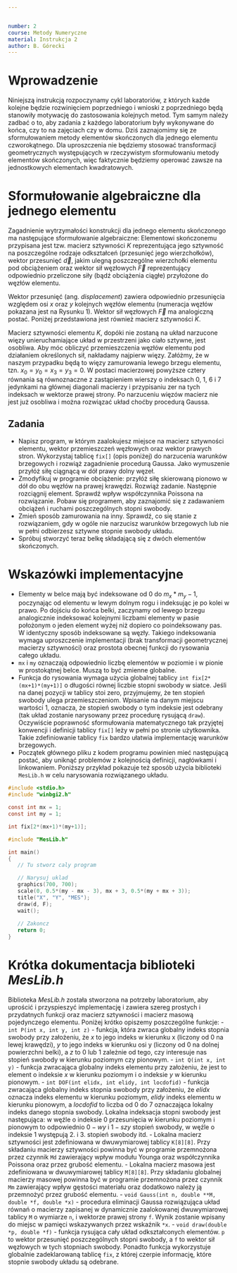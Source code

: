 ```yaml
---


number: 2
course: Metody Numeryczne
material: Instrukcja 2
author: B. Górecki
---
```


# Wprowadzenie

Niniejszą instrukcją rozpoczynamy cykl laboratoriów, z których każde kolejne będzie rozwinięciem poprzedniego i wnioski z poprzedniego będą stanowiły motywację do zastosowania kolejnych metod. Tym samym należy zadbać o to, aby zadania z każdego laboratorium były wykonywane do końca, czy to na zajęciach czy w domu. Dziś zaznajomimy się ze sformułowaniem metody elementów skończonych dla jednego elementu czworokątnego. Dla uproszczenia nie będziemy stosować transformacji geometrycznych występujących w rzeczywistym sformułowaniu metody elementów skończonych, więc faktycznie będziemy operować zawsze na jednostkowych elementach kwadratowych.

# Sformułowanie algebraiczne dla jednego elementu
Zagadnienie wytrzymałości konstrukcji dla jednego elementu skończonego ma następujące sformułowanie algebraiczne: Elementowi skończonemu przypisana jest tzw. macierz sztywności $K$ reprezentująca jego sztywność na poszczególne rodzaje odkształceń (przesunięć jego wierzchołków), wektor przesunięć $\vec d$, jakim ulegną poszczególne wierzchołki elementu pod obciążeniem oraz wektor sił węzłowych $\vec F$ reprezentujący odpowiednio przeliczone siły (bądź obciążenia ciągłe) przyłożone do węzłów elementu.

\begin{displaymath}
K \vec d = \vec F
\end{displaymath}

Wektor przesunięć (ang. *displacement*) zawiera odpowiednio przesunięcia względem osi $x$ oraz $y$ kolejnych węzłów elementu (numeracja węzłów pokazana jest na Rysunku 1). Wektor sił węzłowych $\vec F$ ma analogiczną postać. Poniżej przedstawiona jest również macierz sztywności $K$.

\begin{displaymath}
\vec d = \left[ \begin{tabular}{c} $x_0$  $y_0$  $x_1$  $y_1$  $x_2$  $y_2$  $x_3$  $y_3$  \end{tabular} \right] \quad \quad \quad \vec F = \left[ \begin{tabular}{c} $F_{x_0}$  $F_{y_0}$  $F_{x_1}$  $F_{y_1}$  $F_{x_2}$  $F_{y_2}$  $F_{x_3}$  $F_{y_3}$  \end{tabular} \right]
\end{displaymath}
\begin{displaymath}
 K = \frac{E}{1-\nu^2} \left[ \begin{tabular}{c c c c c c c c} $\frac{1}{2} - \frac{\nu}{6}$ & $\frac{1}{8} + \frac{\nu}{8}$ & $-\frac{1}{4} - \frac{\nu}{12}$ & $-\frac{1}{8} + \frac{3}{8}\nu$ & $-\frac{1}{4} + \frac{\nu}{12}$ & $-\frac{1}{8} - \frac{\nu}{8}$ & $\frac{\nu}{6}$ & $\frac{1}{8} - \frac{3}{8}\nu$ 
$\frac{1}{8} + \frac{\nu}{8}$ & $\frac{1}{2} - \frac{\nu}{6}$ & $\frac{1}{8} - \frac{3}{8}\nu$ & $\frac{\nu}{6}$ & $-\frac{1}{8} - \frac{\nu}{8}$ & $-\frac{1}{4} + \frac{\nu}{12}$ & $-\frac{1}{8} + \frac{3}{8}\nu$ & $-\frac{1}{4} - \frac{\nu}{12}$ 
$-\frac{1}{4} - \frac{\nu}{12}$ & $\frac{1}{8} - \frac{3}{8}\nu$ & $\frac{1}{2} - \frac{\nu}{6}$ & $-\frac{1}{8} - \frac{\nu}{8}$ & $\frac{\nu}{6}$ & $-\frac{1}{8} + \frac{3}{8}\nu$ & $-\frac{1}{4} + \frac{\nu}{12}$ & $\frac{1}{8} + \frac{\nu}{8}$ 
$-\frac{1}{8} + \frac{3}{8}\nu$ & $\frac{\nu}{6}$ & $-\frac{1}{8} - \frac{\nu}{8}$ & $\frac{1}{2} - \frac{\nu}{6}$ & $\frac{1}{8} - \frac{3}{8}\nu$ & $-\frac{1}{4} - \frac{\nu}{12}$ & $\frac{1}{8} + \frac{\nu}{8}$ & $-\frac{1}{4} + \frac{\nu}{12}$ 
$-\frac{1}{4} + \frac{\nu}{12}$ & $-\frac{1}{8} - \frac{\nu}{8}$ & $\frac{\nu}{6}$ & $\frac{1}{8} - \frac{3}{8}\nu$ & $\frac{1}{2} - \frac{\nu}{6}$ & $\frac{1}{8} + \frac{\nu}{8}$ & $-\frac{1}{4} - \frac{\nu}{12}$ & $-\frac{1}{8} + \frac{3}{8}\nu$ 
$-\frac{1}{8} - \frac{\nu}{8}$ & $-\frac{1}{4} + \frac{\nu}{12}$ & $-\frac{1}{8} + \frac{3}{8}\nu$ & $-\frac{1}{4} - \frac{\nu}{12}$ & $\frac{1}{8} + \frac{\nu}{8}$ & $\frac{1}{2} - \frac{\nu}{6}$ & $\frac{1}{8} - \frac{3}{8}\nu$ & $\frac{\nu}{6}$ 
$\frac{\nu}{6}$ & $-\frac{1}{8} + \frac{3}{8}\nu$ & $-\frac{1}{4} + \frac{\nu}{12}$ & $\frac{1}{8} + \frac{\nu}{8}$ & $-\frac{1}{4} - \frac{\nu}{12}$ & $\frac{1}{8} - \frac{3}{8}\nu$ & $\frac{1}{2} - \frac{\nu}{6}$ & $-\frac{1}{8} - \frac{\nu}{8}$ 
$\frac{1}{8} - \frac{3}{8}\nu$ & $-\frac{1}{4} - \frac{\nu}{12}$ & $\frac{1}{8} + \frac{\nu}{8}$ & $-\frac{1}{4} + \frac{\nu}{12}$ & $-\frac{1}{8} + \frac{3}{8}\nu$ & $\frac{\nu}{6}$ & $-\frac{1}{8} - \frac{\nu}{8}$ & $\frac{1}{2} - \frac{\nu}{6}$  \end{tabular} \right]
\end{displaymath}

\begin{figure}[h]
\centering
\includegraphics[width=0.3\textwidth]{element.png}
\caption[c]{Lokalna indeksacja węzłów elementu skończonego.}
\end{figure}

Macierz sztywności elementu $K$, dopóki nie zostaną na układ narzucone więzy unieruchamiające układ w przestrzeni jako ciało sztywne, jest osobliwa. Aby móc obliczyć przemieszczenia węzłów elementu pod działaniem określonych sił, nakładamy najpierw więzy. Załóżmy, że w naszym przypadku będą to więzy zamurowania lewego brzegu elementu, tzn. $x_0 = y_0 = x_3 = y_3 = 0$. W postaci macierzowej powyższe cztery równania są równoznaczne z zastąpieniem wierszy o indeksach 0, 1, 6 i 7 jedynkami na głównej diagonali macierzy i przypisaniu zer na tych indeksach w wektorze prawej strony. Po narzuceniu więzów macierz nie jest już osobliwa i można rozwiązać układ choćby procedurą Gaussa.

## Zadania
- Napisz program, w którym zaalokujesz miejsce na macierz sztywności elementu, wektor przemieszczeń węzłowych oraz wektor prawych stron. Wykorzystaj tablicę `fix[]` (opis poniżej) do narzucenia warunków brzegowych i rozwiąż zagadnienie procedurą Gaussa. Jako wymuszenie przyłóż siłę ciągnącą w dół prawy dolny węzeł.
- Zmodyfikuj w programie obciążenie: przyłóż siłę skierowaną pionowo w dół do obu węzłów na prawej krawędzi. Rozwiąż zadanie. Następnie rozciągnij element. Sprawdź wpływ współczynnika Poissona na rozwiązanie. Pobaw się programem, aby zaznajomić się z zadawaniem obciążeń i ruchami poszczególnych stopni swobody.
- Zmień sposób zamurowania na inny. Sprawdź, co się stanie z rozwiązaniem, gdy w ogóle nie narzucisz warunków brzegowych lub nie w pełni odbierzesz sztywne stopnie swobody układu.
- Spróbuj stworzyć teraz belkę składającą się z dwóch elementów skończonych.

# Wskazówki implementacyjne
- Elementy w belce mają być indeksowane od 0 do $m_x*m_y-1$, poczynając od elementu w lewym dolnym rogu i indeksując je po kolei w prawo. Po dojściu do końca belki, zaczynamy od lewego brzegu analogicznie indeksować kolejnymi liczbami elementy w pasie położonym o jeden element wyżej niż dopiero co poindeksowany pas. W identyczny sposób indeksowane są węzły. Takiego indeksowania wymaga uproszczenie implementacji (brak transformacji geometrycznej macierzy sztywności) oraz prostota obecnej funkcji do rysowania całego układu.
- `mx` i `my` oznaczają odpowiednio liczbę elementów w poziomie i w pionie w prostokątnej belce. Muszą to być zmienne globalne.
- Funkcja do rysowania wymaga użycia globalnej tablicy `int fix[2*(mx+1)*(my+1)]` o długości równej liczbie stopni swobody w siatce. Jeśli na danej pozycji w tablicy stoi zero, przyjmujemy, że ten stopień swobody ulega przemieszczeniom. Wpisanie na danym miejscu wartości 1, oznacza, że stopień swobody o tym indeksie jest odebrany (tak układ zostanie narysowany przez procedurę rysującą `draw`). Oczywiście poprawność sformułowania matematycznego tak przyjętej konwencji i definicji tablicy `fix[]` leży w pełni po stronie użytkownika. Takie zdefiniowanie tablicy `fix` bardzo ułatwia implementację warunków brzegowych.
- Początek głównego pliku z kodem programu powinien mieć następującą postać, aby uniknąć problemów z kolejnością definicji, nagłówkami i linkowaniem. Poniższy przykład pokazuje też sposób użycia biblioteki `MesLib.h` w celu narysowania rozwiązanego układu.
```c
#include <stdio.h>
#include "winbgi2.h"

const int mx = 1;
const int my = 1;

int fix[2*(mx+1)*(my+1)];

#include "MesLib.h"

int main()
{
   // Tu stworz caly program

   // Narysuj uklad
   graphics(700, 700);
   scale(0, 0.5*(my - mx - 3), mx + 3, 0.5*(my + mx + 3));
   title("X", "Y", "MES");
   draw(d, F);
   wait();
   
   // Zakoncz
   return 0;
}
```

# Krótka dokumentacja biblioteki *MesLib.h*
Biblioteka *MesLib.h* została stworzona na potrzeby laboratorium, aby uprościć i przyspieszyć implementację i zawiera szereg prostych i przydatnych funkcji oraz macierz sztywności i macierz masową pojedynczego elementu. Poniżej krótko opiszemy poszczególne funkcje:
- `int P(int x, int y, int z)` - funkcja, która zwraca globalny indeks stopnia swobody przy założeniu, że *x* to jego indeks w kierunku x (liczony od 0 na lewej krawędzi), *y* to jego indeks w kierunku osi y (liczony od 0 na dolnej powierzchni belki), a *z* to 0 lub 1 zależnie od tego, czy interesuje nas stopień swobody w kierunku poziomym czy pionowym.
- `int Q(int x, int y)` - funkcja zwracająca globalny indeks elementu przy założeniu, że jest to element o indeksie *x* w kierunku poziomym i o indeksie *y* w kierunku pionowym.
- `int DOF(int elidx, int elidy, int locdofid)` - funkcja zwracająca globalny indeks stopnia swobody przy założeniu, że *elidx* oznacza indeks elementu w kierunku poziomym, *elidy* indeks elementu w kierunku pionowym, a *locdofid* to liczba od 0 do 7 oznaczająca lokalny indeks danego stopnia swobody. Lokalna indeksacja stopni swobody jest następująca: w węźle o indeksie 0 przesunięcia w kierunku poziomym i pionowym to odpowiednio $0-wy$ i $1-szy$ stopień swobody, w węźle o indeksie $1$ występują 2. i 3. stopień swobody itd.
- Lokalna macierz sztywności jest zdefiniowana w dwuwymiarowej tablicy `K[8][8]`. Przy składaniu macierzy sztywności powinna być w programie przemnożona przez czynnik `Md` zawierający wpływ modułu Younga oraz współczynnika Poissona oraz przez grubość elementu.
- Lokalna macierz masowa jest zdefiniowana w dwuwymiarowej tablicy `M[8][8]`. Przy składaniu globalnej macierzy masowej powinna być w programie przemnożona przez czynnik `Mm` zawierający wpływ gęstości materiału oraz dodatkowo należy ją przemnożyć przez grubość elementu.
- `void Gauss(int n, double **M, double *f, double *x)` - procedura eliminacji Gaussa rozwiązująca układ równań o macierzy zapisanej w dynamicznie zaalokowanej dwuwymiarowej tablicy `M` o wymiarze `n`, i wektorze prawej strony `f`. Wynik zostanie wpisany do miejsc w pamięci wskazywanych przez wskaźnik `*x`.
- `void draw(double *p, double *f)` - funkcja rysująca cały układ odkształconych elementów. `p` to wektor przesunięć poszczególnych stopni swobody, a `f` to wektor sił węzłowych w tych stopniach swobody. Ponadto funkcja wykorzystuje globalnie zadeklarowaną tablicę `fix`, z której czerpie informację, które stopnie swobody układu są odebrane.

